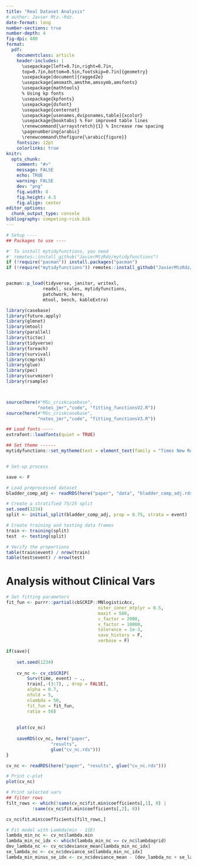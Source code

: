 ```yaml
---
title: "Real Dataset Analysis"
# author: Javier Mtz.-Rdz.
date-format: long
number-sections: true
number-depth: 4
fig-dpi: 400
format: 
  pdf:
    documentclass: article
    header-includes: |
      \usepackage[left=0.7in,right=0.7in,
      top=0.7in,bottom=0.5in,footskip=0.7in]{geometry} 
      \usepackage[document]{ragged2e}
      \usepackage{amsmath,amsthm,amssymb,amsfonts}
      \usepackage{mathtools}
      % Using kp fonts
      \usepackage{kpfonts}
      \usepackage{dsfont}
      \usepackage{centernot}
      \usepackage[usenames,dvipsnames,table]{xcolor}
      \usepackage{booktabs} % For improved table lines
      \renewcommand{\arraystretch}{1} % Increase row spacing
      \pagenumbering{arabic}
      \renewcommand\thefigure{\arabic{figure}}
    fontsize: 12pt
    colorlinks: true
knitr:
  opts_chunk:
    comment: "#>"
    message: FALSE
    echo: TRUE
    warning: FALSE
    dev: "png"
    fig.width: 8
    fig.height: 4.5
    fig.align: center
editor_options: 
  chunk_output_type: console
bibliography: competing-risk.bib
---
```


```r
# Setup ----
## Packages to use ----

#' To install mytidyfunctions, you need 
#' remotes::install_github("JavierMtzRdz/mytidyfunctions")
if (!require("pacman")) install.packages("pacman")
if (!require("mytidyfunctions")) remotes::install_github("JavierMtzRdz/mytidyfunctions")


pacman::p_load(tidyverse, janitor, writexl, 
              readxl, scales, mytidyfunctions,
              patchwork, here, 
              mtool, bench, kableExtra)

library(casebase)
library(future.apply)
library(glmnet)
library(mtool)
library(parallel)
library(tictoc)
library(tidyverse)
library(foreach)
library(survival)
library(cmprsk)
library(glue)
library(pec)
library(survminer)
library(rsample)



source(here(#"MSc_criskcasebase",
            "notes_jmr","code", "fitting_functionsV2.R"))
source(here(#"MSc_criskcasebase",
            "notes_jmr","code", "fitting_functionsV3.R"))

## Load fonts ----
extrafont::loadfonts(quiet = TRUE)

## Set theme ------
mytidyfunctions::set_mytheme(text = element_text(family = "Times New Roman"))


# Set-up process

save <- F

```

```r
# Load preprocessed dataset
bladder_comp_adj <- readRDS(here("paper", "data", "bladder_comp_adj.rds"))

# Create a stratified 75/25 split
set.seed(1234)
split <- initial_split(bladder_comp_adj, prop = 0.75, strata = event)

# Create training and testing data frames
train <- training(split)
test  <- testing(split)

# Verify the proportions
table(train$event) / nrow(train)
table(test$event) / nrow(test)
```

# Analysis without Clinical Vars

```r
# Set fitting parameters
fit_fun <- purrr::partial(cbSCRIP::MNlogisticAcc,
                                   niter_inner_mtplyr = 0.5,
                                   maxit = 500,
                                   c_factor = 2000,
                                   v_factor = 10000,
                                   tolerance = 1e-3,
                                   save_history = F,
                                   verbose = F)

if(save){
    
    set.seed(1234)
    
    cv_nc <- cv_cbSCRIP(
        Surv(time, event) ~ .,
        train[,-(3:7), , drop = FALSE],
        alpha = 0.7,
        nfold = 5,
        nlambda = 50,
        fit_fun = fit_fun,
        ratio = 50)
    
    
    plot(cv_nc)
    
    saveRDS(cv_nc, here("paper",
                 "results",
                 glue("cv_nc.rds")))
}

cv_nc <- readRDS(here("paper", "results", glue("cv_nc.rds")))

# Print c-plot
plot(cv_nc)

# Print selected vars
## filter rows
filt_rows <- which(!same(cv_nc$fit.min$coefficients[,1], 0) | 
          !same(cv_nc$fit.min$coefficients[,2], 0)) 

cv_nc$fit.min$coefficients[filt_rows,]

# Fit model with Lambda(min - 1SE)
lambda_min_nc <- cv_nc$lambda.min
lambda_min_nc_idx <- which(lambda_min_nc == cv_nc$lambdagrid)
dev_lambda_nc <- cv_nc$deviance_mean[lambda_min_nc_idx]
se_lambda_nc <- cv_nc$deviance_se[lambda_min_nc_idx]
lambda_min_minus_se_idx <- cv_nc$deviance_mean - (dev_lambda_nc + se_lambda_nc)


```


